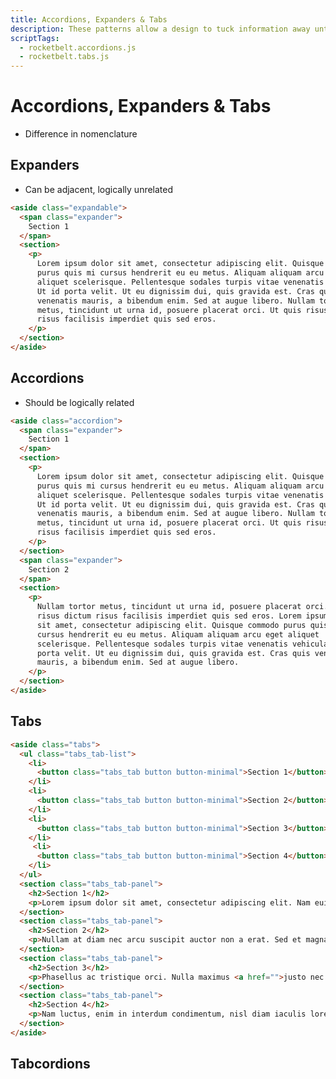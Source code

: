 ```yaml
---
title: Accordions, Expanders & Tabs
description: These patterns allow a design to tuck information away until the user requests it.
scriptTags:
  - rocketbelt.accordions.js
  - rocketbelt.tabs.js
---
```



# Accordions, Expanders & Tabs

- Difference in nomenclature

## Expanders

- Can be adjacent, logically unrelated
```html
<aside class="expandable">
  <span class="expander">
    Section 1
  </span>
  <section>
    <p>
      Lorem ipsum dolor sit amet, consectetur adipiscing elit. Quisque commodo
      purus quis mi cursus hendrerit eu eu metus. Aliquam aliquam arcu eget
      aliquet scelerisque. Pellentesque sodales turpis vitae venenatis vehicula.
      Ut id porta velit. Ut eu dignissim dui, quis gravida est. Cras quis
      venenatis mauris, a bibendum enim. Sed at augue libero. Nullam tortor
      metus, tincidunt ut urna id, posuere placerat orci. Ut quis risus dictum
      risus facilisis imperdiet quis sed eros.
    </p>
  </section>
</aside>
```

## Accordions

- Should be logically related

```html
<aside class="accordion">
  <span class="expander">
    Section 1
  </span>
  <section>
    <p>
      Lorem ipsum dolor sit amet, consectetur adipiscing elit. Quisque commodo
      purus quis mi cursus hendrerit eu eu metus. Aliquam aliquam arcu eget
      aliquet scelerisque. Pellentesque sodales turpis vitae venenatis vehicula.
      Ut id porta velit. Ut eu dignissim dui, quis gravida est. Cras quis
      venenatis mauris, a bibendum enim. Sed at augue libero. Nullam tortor
      metus, tincidunt ut urna id, posuere placerat orci. Ut quis risus dictum
      risus facilisis imperdiet quis sed eros.
    </p>
  </section>
  <span class="expander">
    Section 2
  </span>
  <section>
    <p>
      Nullam tortor metus, tincidunt ut urna id, posuere placerat orci. Ut quis
      risus dictum risus facilisis imperdiet quis sed eros. Lorem ipsum dolor
      sit amet, consectetur adipiscing elit. Quisque commodo purus quis mi
      cursus hendrerit eu eu metus. Aliquam aliquam arcu eget aliquet
      scelerisque. Pellentesque sodales turpis vitae venenatis vehicula. Ut id
      porta velit. Ut eu dignissim dui, quis gravida est. Cras quis venenatis
      mauris, a bibendum enim. Sed at augue libero.
    </p>
  </section>
</aside>
```

## Tabs
```html
<aside class="tabs">
  <ul class="tabs_tab-list">
    <li>
      <button class="tabs_tab button button-minimal">Section 1</button>
    </li>
    <li>
      <button class="tabs_tab button button-minimal">Section 2</button>
    </li>
    <li>
      <button class="tabs_tab button button-minimal">Section 3</button>
    </li>
     <li>
      <button class="tabs_tab button button-minimal">Section 4</button>
    </li>
  </ul>
  <section class="tabs_tab-panel">
    <h2>Section 1</h2>
    <p>Lorem ipsum dolor sit amet, consectetur adipiscing elit. Nam euismod, tortor nec pharetra ultricies, ante erat imperdiet velit, nec laoreet enim lacus a velit. <a href="#">Nam luctus</a>, enim in interdum condimentum, nisl diam iaculis lorem, vel volutpat mi leo sit amet lectus. Praesent non odio bibendum magna bibendum accumsan.</p>
  </section>
  <section class="tabs_tab-panel">
    <h2>Section 2</h2>
    <p>Nullam at diam nec arcu suscipit auctor non a erat. Sed et magna semper, eleifend magna non, facilisis nisl. Proin et est et lorem dictum finibus ut nec turpis. Aenean nisi tortor, euismod a mauris a, mattis scelerisque tortor. Sed dolor risus, varius a nibh id, condimentum lacinia est. In lacinia cursus odio a aliquam. Curabitur tortor magna, laoreet ut rhoncus at, sodales consequat tellus.</p>
  </section>
  <section class="tabs_tab-panel">
    <h2>Section 3</h2>
    <p>Phasellus ac tristique orci. Nulla maximus <a href="">justo nec dignissim consequat</a>. Sed vehicula diam sit amet mi efficitur vehicula in in nisl. Aliquam erat volutpat. Suspendisse lorem turpis, accumsan consequat consectetur gravida, <a href="#">pellentesque ac ante</a>. Aliquam in commodo ligula, sit amet mollis neque. Vestibulum at facilisis massa.</p>
  </section>
  <section class="tabs_tab-panel">
    <h2>Section 4</h2>
    <p>Nam luctus, enim in interdum condimentum, nisl diam iaculis lorem, vel volutpat mi leo sit amet lectus. Praesent non odio bibendum magna bibendum accumsan. Lorem ipsum dolor sit amet, consectetur adipiscing elit. Nam euismod, tortor nec pharetra ultricies, ante erat imperdiet velit, nec laoreet enim lacus a velit. </p>
  </section>
</aside>
```

## Tabcordions

<DeprecationNotice deprecatedComponent="tabcordions"/>
